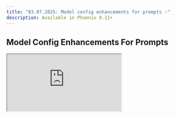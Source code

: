 ```yaml
---
title: "03.07.2025: Model config enhancements for prompts 💡"
description: Available in Phoenix 8.11+
---
```


<Update label="03.07.2025">

## Model Config Enhancements For Prompts

<Frame>
  <iframe 
    src="https://cdn.iframe.ly/bqCqcAn" 
    width={1000} 
    height={400}
    allowFullScreen
  />
</Frame>

* Save and Load from Prompts: You can now save and load configurations directly from prompts.
* Save and Load from Default Model Config: Default model configurations can be saved and loaded.
* Budget Token Management: Added the ability to adjust the budget token value.
* Thinking Configuration Toggle: You can now enable or disable the "thinking" feature.

**Important Note:** The default model config does not automatically apply to saved prompts. To include default thinking settings, ensure they are saved within the specific prompt.

<Card title="Release arize-phoenix: v8.11.0 · Arize-ai/phoenix" icon="github" href="https://github.com/Arize-ai/phoenix/releases/tag/arize-phoenix-v8.11.0" horizontal>
  GitHub
</Card>

### Improvements and Bug Fixes 🐛

* [**Experiments**](https://github.com/Arize-ai/phoenix/issues/6744): Added annotations to experiment JSON downloads
* [**Playground**](https://github.com/Arize-ai/phoenix/pull/6740): Add `none` as option for tool choice for anthropic 0.49.0
* [**UI**](https://github.com/Arize-ai/phoenix/pull/6719): Port slider component to react-aria
</Update>


